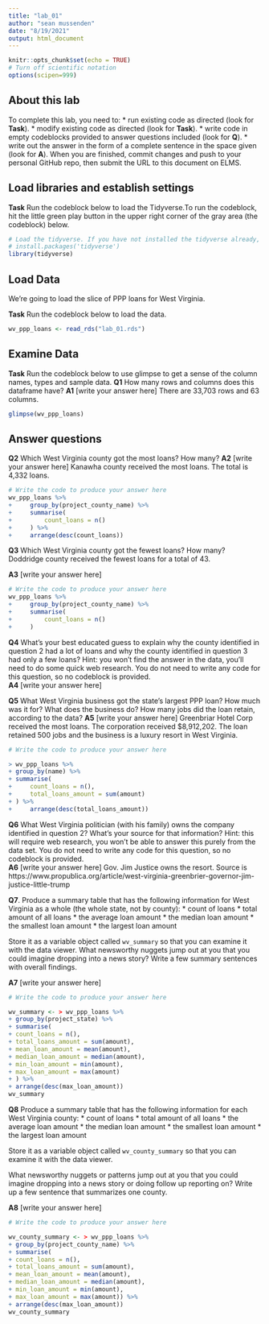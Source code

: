 ```yaml
---
title: "lab_01"
author: "sean mussenden"
date: "8/19/2021"
output: html_document
---
```


```r
knitr::opts_chunk$set(echo = TRUE)
# Turn off scientific notation
options(scipen=999)
```

## About this lab

To complete this lab, you need to:
* run existing code as directed (look for **Task**). 
* modify existing code as directed (look for **Task**).
* write code in empty codeblocks provided to answer questions included (look for **Q**). 
* write out the answer in the form of a complete sentence in the space given (look for **A**). 
When you are finished, commit changes and push to your personal GitHub repo, then submit the URL to this document on ELMS. 

## Load libraries and establish settings

**Task** Run the codeblock below to load the Tidyverse.To run the codeblock, hit the little green play button in the upper right corner of the gray area (the codeblock) below.

```r


# Load the tidyverse. If you have not installed the tidyverse already, remove the # from the next line and run it first.  
# install.packages('tidyverse')
library(tidyverse)
```

## Load Data 

We're going to load the slice of PPP loans for West Virginia.

**Task** Run the codeblock below to load the data. 

```r
wv_ppp_loans <- read_rds("lab_01.rds")
```

## Examine Data

**Task** Run the codeblock below to use glimpse to get a sense of the column names, types and sample data. 
**Q1** How many rows and columns does this dataframe have?
**A1** [write your answer here] There are 33,703 rows and 63 columns. 

```r
glimpse(wv_ppp_loans)
```

## Answer questions

**Q2** Which West Virginia county got the most loans? How many?
**A2** [write your answer here] Kanawha county received the most loans. The total is 4,332 loans. 

```r
# Write the code to produce your answer here
wv_ppp_loans %>%
+     group_by(project_county_name) %>%
+     summarise(
+         count_loans = n()
+     ) %>% 
+     arrange(desc(count_loans))
```
**Q3** Which West Virginia county got the fewest loans? How many? Doddridge county received the fewest loans for a total of 43. 

**A3** [write your answer here]

```r
# Write the code to produce your answer here
wv_ppp_loans %>%
+     group_by(project_county_name) %>%
+     summarise(
+         count_loans = n()
+     )
```
**Q4** What's your best educated guess to explain why the county identified in question 2 had a lot of loans and why the county identified in question 3 had only a few loans? Hint: you won't find the answer in the data, you'll need to do some quick web research. You do not need to write any code for this question, so no codeblock is provided.  
**A4** [write your answer here]


**Q5** What West Virginia business got the state's largest PPP loan? How much was it for? What does the business do? How many jobs did the loan retain, according to the data?
**A5** [write your answer here] Greenbriar Hotel Corp received the most loans. The corporation received $8,912,202. The loan retained 500 jobs and the business is a luxury resort in West Virginia.  

```r
# Write the code to produce your answer here

> wv_ppp_loans %>%
+ group_by(name) %>%
+ summarise(
+     count_loans = n(),
+     total_loans_amount = sum(amount)
+ ) %>% 
+     arrange(desc(total_loans_amount))

```

**Q6** What West Virginia politician (with his family) owns the company identified in question 2? What's your source for that information? Hint: this will require web research, you won't be able to answer this purely from the data set.  You do not need to write any code for this question, so no codeblock is provided.  
**A6** [write your answer here] Gov. Jim Justice owns the resort. Source is https://www.propublica.org/article/west-virginia-greenbrier-governor-jim-justice-little-trump 

**Q7**. Produce a summary table that has the following information for West Virginia as a whole (the whole state, not by county):
* count of loans
* total amount of all loans
* the average loan amount
* the median loan amount
* the smallest loan amount
* the largest loan amount

Store it as a variable object called `wv_summary` so that you can examine it with the data viewer. What newsworthy nuggets jump out at you that you could imagine dropping into a news story? Write a few summary sentences with overall findings. 

**A7** [write your answer here]
```r
# Write the code to produce your answer here

wv_summary <- > wv_ppp_loans %>%
+ group_by(project_state) %>%
+ summarise(
+ count_loans = n(),
+ total_loans_amount = sum(amount),
+ mean_loan_amount = mean(amount),
+ median_loan_amount = median(amount),
+ min_loan_amount = min(amount),
+ max_loan_amount = max(amount)
+ ) %>%
+ arrange(desc(max_loan_amount))
wv_summary

```

**Q8** Produce a summary table that has the following information for each West Virginia county:
* count of loans
* total amount of all loans
* the average loan amount
* the median loan amount
* the smallest loan amount
* the largest loan amount

Store it as a variable object called `wv_county_summary` so that you can examine it with the data viewer. 

What newsworthy nuggets or patterns jump out at you that you could imagine dropping into a news story or doing follow up reporting on? Write up a few sentence that summarizes one county. 

**A8** [write your answer here]
```r
# Write the code to produce your answer here

wv_county_summary <- > wv_ppp_loans %>%
+ group_by(project_county_name) %>%
+ summarise(
+ count_loans = n(),
+ total_loans_amount = sum(amount),
+ mean_loan_amount = mean(amount),
+ median_loan_amount = median(amount),
+ min_loan_amount = min(amount),
+ max_loan_amount = max(amount)) %>%
+ arrange(desc(max_loan_amount))
wv_county_summary
```



